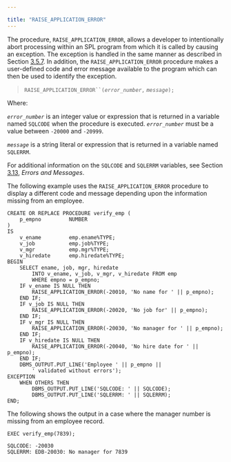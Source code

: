 ---

title: "RAISE_APPLICATION_ERROR"
---

<div id="raise_application_error" class="registered_link"></div>

The procedure, `RAISE_APPLICATION_ERROR`, allows a developer to intentionally abort processing within an SPL program from which it is called by causing an exception. The exception is handled in the same manner as described in Section [3.5.7](https://www.enterprisedb.com/edb-docs/d/edb-postgres-advanced-server/user-guides/database-compatibility-for-oracle-developers-guide/11/Database_Compatibility_for_Oracle_Developers_Guide.1.069.html#pID0E0HMF0HA). In addition, the `RAISE_APPLICATION_ERROR` procedure makes a user-defined code and error message available to the program which can then be used to identify the exception.

> `RAISE_APPLICATION_ERROR``(`*`error_number`*`,` *`message`*`);`

Where:

*`error_number`* is an integer value or expression that is returned in a variable named `SQLCODE` when the procedure is executed. *`error_number`* must be a value between `‑20000` and `-20999`.

*`message`* is a string literal or expression that is returned in a variable named `SQLERRM`.

For additional information on the `SQLCODE` and `SQLERRM` variables, see Section [3.13](https://www.enterprisedb.com/edb-docs/d/edb-postgres-advanced-server/user-guides/database-compatibility-for-oracle-developers-guide/11/Database_Compatibility_for_Oracle_Developers_Guide.1.082.html#), *Errors and Messages*.

The following example uses the `RAISE_APPLICATION_ERROR` procedure to display a different code and message depending upon the information missing from an employee.

```
CREATE OR REPLACE PROCEDURE verify_emp (
    p_empno         NUMBER
)
IS
    v_ename         emp.ename%TYPE;
    v_job           emp.job%TYPE;
    v_mgr           emp.mgr%TYPE;
    v_hiredate      emp.hiredate%TYPE;
BEGIN
    SELECT ename, job, mgr, hiredate
        INTO v_ename, v_job, v_mgr, v_hiredate FROM emp
        WHERE empno = p_empno;
    IF v_ename IS NULL THEN
        RAISE_APPLICATION_ERROR(-20010, 'No name for ' || p_empno);
    END IF;
    IF v_job IS NULL THEN
        RAISE_APPLICATION_ERROR(-20020, 'No job for' || p_empno);
    END IF;
    IF v_mgr IS NULL THEN
        RAISE_APPLICATION_ERROR(-20030, 'No manager for ' || p_empno);
    END IF;
    IF v_hiredate IS NULL THEN
        RAISE_APPLICATION_ERROR(-20040, 'No hire date for ' || p_empno);
    END IF;
    DBMS_OUTPUT.PUT_LINE('Employee ' || p_empno ||
        ' validated without errors');
EXCEPTION
    WHEN OTHERS THEN
        DBMS_OUTPUT.PUT_LINE('SQLCODE: ' || SQLCODE);
        DBMS_OUTPUT.PUT_LINE('SQLERRM: ' || SQLERRM);
END;
```

The following shows the output in a case where the manager number is missing from an employee record.

```
EXEC verify_emp(7839);

SQLCODE: -20030
SQLERRM: EDB-20030: No manager for 7839
```

